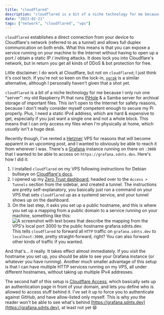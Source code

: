```yaml
---
title: "cloudflared"
description: "cloudflared is a bit of a niche technology for me because it only shines when you run some kind of server that is open to the Internet, but boy does it shine bright!"
date: "2023-02-21"
tags: ["network", "cloudflared", "vps"]
---
```


`cloudflared` establishes a direct connection from your device to Cloudflare's network
(referred to as a tunnel) and allows full duplex communication on both ends. What
this means is that you can expose a service running on your machine to the Internet
without having to open up a port / obtain a static IP / inviting attacks. It does
lock you into Cloudflare's network, but in return you get all kinds of DDoS & bot
protection for free.

Little disclaimer: I do work at Cloudflare, but not on `cloudflared`; I just think
it's cool tech. If you're not so keen on the lock-in, [`ngrok`](https://ngrok.com)
is a similar alternative, although I personally haven't given that a shot yet.

`cloudflared` is a bit of a niche technology for me because I only run one "server":
my old Raspberry Pi that runs [PiHole](https://pi-hole.net/) & a Samba server for
archival storage of important
files. This isn't open to the Internet for safety reasons, because I don't really
consider myself competent enough to secure my Pi properly. Plus, I need a static
IPv4 address, which are hard & expensive to get, especially if you just want a single
one and not a whole block. This means that I can only access my files when I'm physically
at home, which _usually_ isn't a huge deal.

Recently though, I've rented a [Hetzner](https://hetzner.com) VPS for reasons that will become apparent
in an upcoming post, and I wanted to obviously be able to reach it from wherever
I was. There's a [Grafana](https://grafana.com) instance running on there on `:3000` that I wanted to be
able to access on `https://grafana.sdnts.dev`. Here's how I did it:

1. I installed `cloudflared` on my VPS following instructions for Debian bullseye
   on [Cloudflare's docs](https://developers.cloudflare.com/cloudflare-one/connections/connect-apps/install-and-setup/installation#linux).
2. I opened up my [Zero Trust dashboard](https://one.dash.cloudflare.com), headed
   over to the `Access > Tunnels` section from the sidebar, and created a tunnel.
   The instructions are pretty self-explanatory, you basically just run a command
   on your VPS that sets `cloudflared` up as a systemd service, and your tunnel
   shows up on the dashboard.
3. On the last step, it asks you set up a public hostname, and this is where you
   set up a mapping from a public domain to a service running on your machine, something
   like this:
   ![A screenshot with text boxes that describe the mapping from the VPS's local port 3000 to the public hostname grafana.sdnts.dev.](/t/cloudflared/cloudflared-hostnames.png)
   This tells `cloudflared` to forward all `HTTP` traffic on `grafana.sdnts.dev` to `localhost:3000`,
   pretty straight-forward, right? You can also forward other kinds of traffic if
   you wanted.

And that's... it really. It takes effect almost immediately. If you visit the hostname you set up,
you should be able to see your Grafana instance (or whatever you have running).
Another much smaller advantage of this setup is that I can have multiple HTTP services
running on my VPS, all under different hostnames, without taking up multiple IPv4
addresses.

The second half of this setup is [Cloudflare Access](https://developers.cloudflare.com/cloudflare-one/policies/access/),
which basically sets up an authentication page in front of your domain, and lets
you define who is allowed to access stuff behind it. I've set it up to force you
to authenticate against GitHub, and have allow-listed only myself. This is why _you_
the reader won't be able to see what's behind [https://grafana.sdnts.dev](https://grafana.sdnts.dev),
at least not yet 😄
